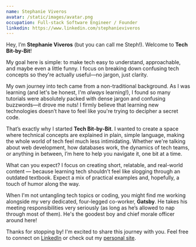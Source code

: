 ```yaml
---
name: Stephanie Viveros
avatar: /static/images/avatar.png
occupation: Full-stack Software Engineer / Founder 
linkedin: https://www.linkedin.com/stephanieviveros
---
```


Hey, I’m **Stephanie Viveros** (but you can call me Steph!). Welcome to **Tech Bit-by-Bit**!

My goal here is simple: to make tech easy to understand, approachable, and maybe even a little funny. I focus on breaking down confusing tech concepts so they're actually useful—no jargon, just clarity.

My own journey into tech came from a non-traditional background. As I was learning (and let's be honest, I'm _always_ learning!), I found so many tutorials were absolutely packed with dense jargon and confusing buzzwords—it drove me nuts! I firmly believe that learning new technologies doesn’t have to feel like you're trying to decipher a secret code.

That’s exactly why I started **Tech Bit-by-Bit**. I wanted to create a space where technical concepts are explained in plain, simple language, making the whole world of tech feel much less intimidating. Whether we're talking about web development, how databases work, the dynamics of tech teams, or anything in between, I’m here to help you navigate it, one bit at a time.

What can you expect? I focus on creating short, relatable, and real-world content — because learning tech shouldn’t feel like slogging through an outdated textbook. Expect a mix of practical examples and, hopefully, a touch of humor along the way.

When I'm not untangling tech topics or coding, you might find me working alongside my very dedicated, four-legged co-worker, **Gatsby**. He takes his meeting responsibilities very seriously (as long as he’s allowed to nap through most of them). He's the goodest boy and chief morale officer around here!

Thanks for stopping by! I'm excited to share this journey with you. Feel free to connect on [LinkedIn](https://www.linkedin.com/stephanieviveros) or check out my [personal site](https://stephanieviveros.com).
